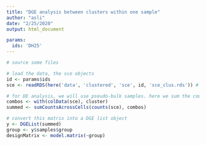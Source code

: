```yaml
---
title: "DGE analysis between clusters within one sample"
author: "asli"
date: "2/25/2020"
output: html_document

params:
  ids: 'DH25'
---
```


```r
# source some files 

```

```r
# load the data, the sce objects 
id <- params$ids
sce <- readRDS(here('data', 'clustered', 'sce', id, 'sce_clus.rds')) # load the sce with the clustered data 
```

```r
# for DE analysis, we will use pseudo-bulk samples. here we sum the counts across cells in clusters 
combos <- with(colData(sce), cluster)
summed <- sumCountsAcrossCells(counts(sce), combos)

# convert this matrix into a DGE list object 
y <- DGEList(summed)
group <- y$samples$group
designMatrix <- model.matrix(~group)

```


